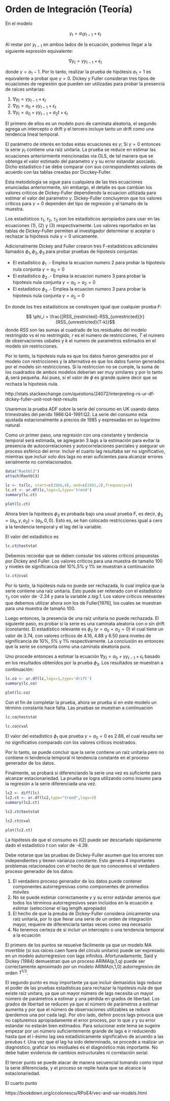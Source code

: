 # Orden de Integración (Teoría)


En el modelo 

$$ y_t = a_1y_{t-1}+\epsilon_t$$

Al restar por $y_{t-1}$ en ambos lados de la ecuación, podemos llegar a  la siguiente expresión equivalente:

$$ \nabla y_t =  \gamma y_{t-1}+\epsilon_t$$

donde $\gamma = a_1-1$. Por lo tanto, realizar la prueba de hipótesis $a_1=1$ es equivalente a probar que $\gamma=0$. Dickey y Fuller consideran tres tipos de ecuaciones de regresión que pueden ser utilizadas para probar la presencia de raíces unitarias:

  1) $\nabla y_t = \gamma y_{t-1} + \epsilon_t$
  2) $\nabla y_t = a_0 +  \gamma y_{t-1} + \epsilon_t$
  3) $\nabla y_t = a_0 +  \gamma y_{t-1} + a_2t + \epsilon_t$

El primero de ellos es un modelo puro de caminata aleatoria, el segundo agrega un intercepto o drift y el tercero incluye tanto un drift como una tendencia lineal temporal.

El parámetro de interés en todas estas ecuaciones es $\gamma$; Si $\gamma=0$ entonces la serie $y_t$ contiene una raíz unitaria. La prueba se reduce en estimar las ecuaciones anteriormente mencionadas via OLS, de tal manera que se obtenga el valor estimado del parametro $\gamma$ y su error estandar asociado. Dicho estadistico $t$ se debe comparar con sus correspondientes valores de acuerdo con las tablas creadas por Dicckey-Fuller.

Esta metodología se sigue para cualquiera de las tres ecuaciones enunciadas anteriormente, sin embargo, el detalle es que cambian los valores criticos de Dickey-Fuller dependiendo la ecuacion utilizada para estimar el valor del parametro $\gamma$. Dickey-Fuller concluyeron que los valores criticos para $\gamma=0$ dependen del tipo de regresión y el tamaño de la muestra.


Los estadísticos $\tau_1$, $\tau_2$, $\tau_3$ son los estadísticos apropiados para usar en las ecuaciones (1), (2) y (3) respectivamente. Los valores reportados en las tablas de Dickey-Fuller permiten al investigador determinar si aceptar o rechazar la hipótesis nula $\gamma=0$ unicamente.

Adicionalmente Dickey and Fuller crearon tres F-estadisticos adicionales llamados $\phi_1,\phi_2,\phi_3$ para probar pruebas de hipotesis conjuntas:

* El estadistico $\phi_1$ .- Emplea la ecuacion numero 2 para probar la hipotesis nula conjunta $\gamma=a_0=0$
* El estadistico $\phi_2$ .- Emplea la ecuacion numero 3 para probar la hipotesis nula conjunta $\gamma=a_0=a_2=0$
* El estadistico $\phi_3$ .- Emplea la ecuacion numero 3 para probar la hipotesis nula conjunta $\gamma=a_2=0$

En donde los tres estadisticos se construyen igual que cualquier prueba $F$:

$$ \phi_i = \frac{[RSS_{restricted}-RSS_{unrestricted}]r}{RSS_{unrestricted}(T-k)}$$
donde $RSS$ son las sumas al cuadrado de los residuales del modelo restringido vs el no restringido, $r$ es el numero de restricciones, $T$ el numero de observaciones usbales y $k$ el numero de parametros estimados en el modelo sin restricciones.

Por lo tanto, la hipotesis nula es que los datos fueron generados por el modelo con restricciones y la alternativa es que los datos fueron generados por el modelo sin restricciones. Si la restriccion no se cumple, la suma de los cuadrados de ambos modelos deberian ser muy similares y por lo tanto $\phi_i$ será pequeña. Asi pues, si el valor de $\phi$ es grande quiere decir que se rechaza la hipotesis nula.

http://stats.stackexchange.com/questions/24072/interpreting-rs-ur-df-dickey-fuller-unit-root-test-results


Usaremos la prueba ADF sobre la serie del consumo en UK usando datos trimestrales del perido 1966:Q4-1991:Q2. La serie del consumo esta ajustada estacionalmente a precios de 1985 y expresadas en su logaritmo natural.

Como un primer paso, una regresión con una constante y tendencia temporal será estimada, se agregarán 3 lags a la estimación para evitar la presencia de autocorrelaciones y autocorrelaciones parciales y asegurar un proceso esférico del error. Incluir el cuarto lag resultaba ser no significativo, mientras que incluir solo dos lags no eran suficientes para alcanzar errores serialmente no correlacionados.

```r

data("Raotbl3")
attach(Raotbl3)

lc <- ts(lc, start=c(1966,4), end=c(1991,2),frequency=4)
lc.ct <- ur.df(lc,lags=3,type='trend')
summary(lc.ct)

```

```r
plot(lc.ct)
```


Ahora bien la hipótesis $\phi_3$ es probada bajo una usual prueba F, es decir, $\phi_3=(a_0,\gamma,a_2) = (a_0,0,0)$. Esto es, se han colocado restricciones igual a cero a la tendencia temporal y el lag del la variable.

El valor del estadístico es

```r
lc.ct@teststat
```

Debemos recordar que se deben consular los valores críticos propuestas por Dickey and Fuller. Los valores críticos para una muestra de tamaño 100 y niveles de significancia del 10%,5% y 1% se muestran a continuación 

```r
lc.ct@cval
```


Por lo tanto, la hipótesis nula no puede ser rechazada, lo cual implica que la serie contiene una raíz unitaria. Esto puede ser reiterado con el estadístico $\tau_3$ con valor de -2.24 y para la variable _z.lag.1_. Los valore críticos relevantes que debemos utilizar ahora son los de Fuller[1976], los cuales se muestran para una muestra de tamaño 100.

Luego entonces, la presencia de una raíz unitaria no puede rechazada. El siguiente paso, es probar si la serie es una caminata aleatoria con o sin drift (constante). El estadístico relevante es $\phi_2$ $(\gamma=a_0=a_2=0)$ el cual tiene un valor de 3.74, con valores críticos de 4.16, 4.88 y 6.50 para niveles de significancia de 10%, 5% y 1% respectivamente. La conclusión es entonces que la serie se comporta como una caminata aleatoria pura.

Uno procede entonces a estimar la ecuación $\nabla y_t = a_0 +  \gamma y_{t-1} + \epsilon_t$ basado en los resultados obtenidos por la prueba $\phi_3$. Los resultados se muestran a continuación:

```r
lc.co <- ur.df(lc,lags=3,type='drift')
summary(lc.co)

```

```r
plot(lc.co)
```



Con el fin de completar la prueba, ahora se prueba si en este modelo un término constante hace falta. Las pruebas se muestran a continuación

```r
lc.co@teststat
```

```r
lc.co@cval
```

El valor del estadístico $\phi_1$ que prueba $\gamma=a_0=0$ es 2.88, el cual resulta ser no significativo comparado con los valores críticos mostrados. 

Por lo tanto, se puede concluir que la serie contiene un raíz unitaria pero no contiene ni tendencia temporal ni tendencia constante en el proceso generador de los datos.

Finalmente, se probará si diferenciando la serie una vez es suficiente para alcanzar estacionariedad. La prueba se logra utilizando como insumo para la regresión a la serie diferenciada una vez.

```r
lc2 <- diff(lc)
lc2.ct <- ur.df(lc2,type="trend",lags=3)
summary(lc2.ct)
```



```r
lc2.ct@teststat
```


```r
lc2.ct@cval
```


```r
plot(lc2.ct)
```

La hipótesis de que el consumo es $I(2)$ puede ser descartado rápidamente dado el estadístico $t$ con valor de -4.39.

Debe notarse que las pruebas de Dickey-Fuller asumen que los errores son independientes y tienen varianza constante. Esto genera 4 importantes problemas relacionados con el hecho de que no conocemos el verdadero proceso generador de los datos:

1) El verdadero proceso generador de los datos puede contener componentes autorregresivas como componentes de promedios móviles
2) No se puede estimar correctamente $\gamma$ y su error estándar amenos que todos los términos autorregresivos sean incluidos en la ecuación a estimar (seleccionar el lag length apropiado)
3) El hecho de que la preuba de Dickey-Fuller considera únicamente una raíz unitaria, por lo que llevar una serie de un orden de integración mayor, requeire de diferenciarla tantas veces como sea necesario
4) No tenemos certeza de si incluir un intercepto o una tendencia temporal a la ecuación

El primero de los puntos se resuelve fácilmente ya que un modelo MA invertible (si sus raíces caen fuera del círculo unitario) puede ser expresado en un modelo autorregresivo con lags infinitos. Afortunadamente, Said y Dickey (1984) demuestran que un proceso ARIMA(p,1,q) puede ser correctamente aproximado por un modelo ARIMA(n,1,0) autorregresivo de orden $T^{1/3}$.

El segundo punto es muy importante ya que incluir demasidos lags reduce el poder de las pruebas estadísticas para rechazar la hipótesis nula de que existe raíz unitara, ya que un mayor número de lags necesita un mayor número de parámetros a estimar y una pérdida en grados de libertad. Los grados de libertad se reducen ya que el número de parámetros a estimar aumenta y por que el número de observaciones utilizables se reduce (perdemos una por cada lag). Por otro lado, definir pocos lags provoca que no capturemos apropiadamente el error process, por lo que $\gamma$ y su error estandar no estarán bien estimados. Para solucionar este tema se sugeire empezar por un número suficientemente grande de lags e ir reduciendo hasta que el i-ésimo lag sea estadísticamente significativo de acuerdo a las preubas _t_. Una vez que el lag ha sido determinado, se procede a realizar un diagnóstico, graficar los residuales es el diagnóstico más importante. No debe haber evidencia de cambios estructurales ni correlación serial.

El tercer punto se puede atacar de manera secuencial tomando como input la serie diferenciada, y el proceso se repite hasta que se alcance la estacionariedad.

El cuarto punto

https://bookdown.org/ccolonescu/RPoE4/vec-and-var-models.html



